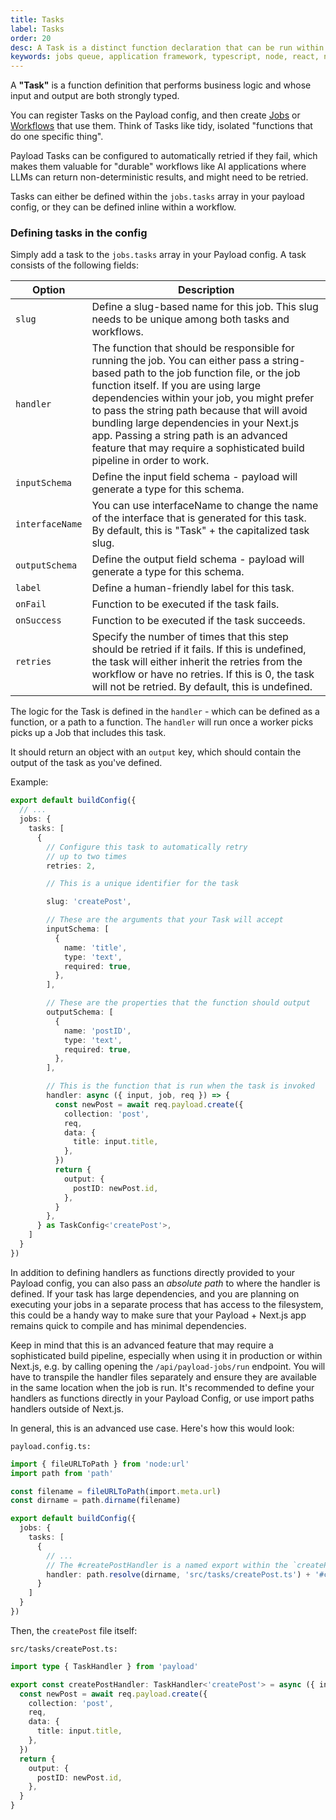 ```yaml
---
title: Tasks
label: Tasks
order: 20
desc: A Task is a distinct function declaration that can be run within Payload's Jobs Queue.
keywords: jobs queue, application framework, typescript, node, react, nextjs
---
```


<Banner type="default">
  A <strong>"Task"</strong> is a function definition that performs business logic and whose input and output are both strongly typed.
</Banner>

You can register Tasks on the Payload config, and then create [Jobs](/docs/jobs-queue/jobs) or [Workflows](/docs/jobs-queue/workflows) that use them. Think of Tasks like tidy, isolated "functions that do one specific thing".

Payload Tasks can be configured to automatically retried if they fail, which makes them valuable for "durable" workflows like AI applications where LLMs can return non-deterministic results, and might need to be retried.

Tasks can either be defined within the `jobs.tasks` array in your payload config, or they can be defined inline within a workflow.

### Defining tasks in the config

Simply add a task to the `jobs.tasks` array in your Payload config. A task consists of the following fields:

| Option                      | Description                                                                      |
| --------------------------- | -------------------------------------------------------------------------------- |
| `slug` | Define a slug-based name for this job. This slug needs to be unique among both tasks and workflows.|
| `handler`   | The function that should be responsible for running the job. You can either pass a string-based path to the job function file, or the job function itself. If you are using large dependencies within your job, you might prefer to pass the string path because that will avoid bundling large dependencies in your Next.js app. Passing a string path is an advanced feature that may require a sophisticated build pipeline in order to work.         |
| `inputSchema` | Define the input field schema - payload will generate a type for this schema. |
| `interfaceName` | You can use interfaceName to change the name of the interface that is generated for this task. By default, this is "Task" + the capitalized task slug. |
| `outputSchema` | Define the output field schema - payload will generate a type for this schema. |
| `label` | Define a human-friendly label for this task. |
| `onFail` | Function to be executed if the task fails. |
| `onSuccess` | Function to be executed if the task succeeds. |
| `retries` | Specify the number of times that this step should be retried if it fails. If this is undefined, the task will either inherit the retries from the workflow or have no retries. If this is 0, the task will not be retried. By default, this is undefined. |

The logic for the Task is defined in the `handler` - which can be defined as a function, or a path to a function. The `handler` will run once a worker picks picks up a Job that includes this task.

It should return an object with an `output` key, which should contain the output of the task as you've defined.

Example:

```ts
export default buildConfig({
  // ...
  jobs: {
    tasks: [
      {
        // Configure this task to automatically retry
        // up to two times
        retries: 2,

        // This is a unique identifier for the task

        slug: 'createPost',

        // These are the arguments that your Task will accept
        inputSchema: [
          {
            name: 'title',
            type: 'text',
            required: true,
          },
        ],

        // These are the properties that the function should output
        outputSchema: [
          {
            name: 'postID',
            type: 'text',
            required: true,
          },
        ],

        // This is the function that is run when the task is invoked
        handler: async ({ input, job, req }) => {
          const newPost = await req.payload.create({
            collection: 'post',
            req,
            data: {
              title: input.title,
            },
          })
          return {
            output: {
              postID: newPost.id,
            },
          }
        },
      } as TaskConfig<'createPost'>,
    ]
  }
})
```

In addition to defining handlers as functions directly provided to your Payload config, you can also pass an _absolute path_ to where the handler is defined. If your task has large dependencies, and you are planning on executing your jobs in a separate process that has access to the filesystem, this could be a handy way to make sure that your Payload + Next.js app remains quick to compile and has minimal dependencies.

Keep in mind that this is an advanced feature that may require a sophisticated build pipeline, especially when using it in production or within Next.js, e.g. by calling opening the `/api/payload-jobs/run` endpoint. You will have to transpile the handler files separately and ensure they are available in the same location when the job is run. It's recommended to define your handlers as functions directly in your Payload Config, or use import paths handlers outside of Next.js.

In general, this is an advanced use case. Here's how this would look:

`payload.config.ts:`

```ts
import { fileURLToPath } from 'node:url'
import path from 'path'

const filename = fileURLToPath(import.meta.url)
const dirname = path.dirname(filename)

export default buildConfig({
  jobs: {
    tasks: [
      {
        // ...
        // The #createPostHandler is a named export within the `createPost.ts` file
        handler: path.resolve(dirname, 'src/tasks/createPost.ts') + '#createPostHandler',
      }
    ]
  }
})
```

Then, the `createPost` file itself:

`src/tasks/createPost.ts:`

```ts
import type { TaskHandler } from 'payload'

export const createPostHandler: TaskHandler<'createPost'> = async ({ input, job, req }) => {
  const newPost = await req.payload.create({
    collection: 'post',
    req,
    data: {
      title: input.title,
    },
  })
  return {
    output: {
      postID: newPost.id,
    },
  }
}
```

